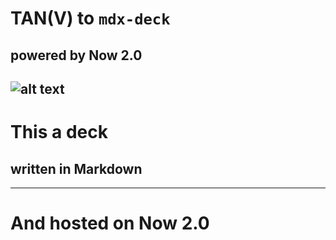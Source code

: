 # TAN(V) to `mdx-deck`
## powered by Now 2.0 
![alt text](https://github.com/adam-p/markdown-here/raw/master/src/common/images/icon48.png "Logo Title Text 1")
---
# This a deck
## written in Markdown
---
# And hosted on Now 2.0

